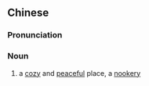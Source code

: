 {{also|安乐窝}}
==Chinese==
{{zh-forms|s=安乐窝|type=21}}

===Pronunciation===
{{zh-pron
|m=ānlèwō
|c=on1 lok6 wo1
|cat=n
}}

===Noun===
{{zh-noun}}
# a [[cozy]] and [[peaceful]] place, a [[nookery]]